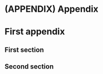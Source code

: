 <!-- APPENDICES -->
<!-- \appendix -->
# (APPENDIX) Appendix {-} 

# First appendix

\dictum[Sherlock Holmes.]{Data, data, data... I can't make bricks without clay.}
\bigskip

## First section

\kant[15-20]

## Second section

\kant[30-40]

